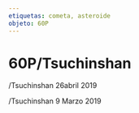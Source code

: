 ```yaml
---
etiquetas: cometa, asteroide
objeto: 60P
---
```


# 60P/Tsuchinshan

<Imagen
  src="registro/60P_20190426_2_60ptsuchinshan_20190426_i88.jpg"
  fecha="20190426"
/>

/Tsuchinshan 26abril 2019

<Imagen
  src="registro/60P_20190309_1_60p_20190209_i88jpg.jpg"
  fecha="20190309"
/>

/Tsuchinshan 9 Marzo 2019